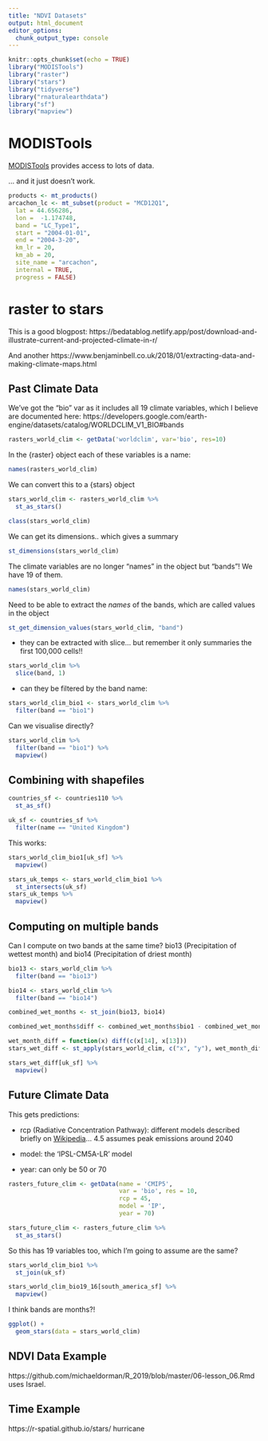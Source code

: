 ```yaml
---
title: "NDVI Datasets"
output: html_document
editor_options: 
  chunk_output_type: console
---
```


```r
knitr::opts_chunk$set(echo = TRUE)
library("MODISTools")
library("raster")
library("stars")
library("tidyverse")
library("rnaturalearthdata")
library("sf")
library("mapview")
```

# MODISTools

[MODISTools](https://github.com/ropensci/MODISTools) provides access to lots of data.

... and it just doesn't work.

```r
products <- mt_products()
arcachon_lc <- mt_subset(product = "MCD12Q1",
  lat = 44.656286,
  lon =  -1.174748,
  band = "LC_Type1",
  start = "2004-01-01",
  end = "2004-3-20",
  km_lr = 20,
  km_ab = 20,
  site_name = "arcachon",
  internal = TRUE,
  progress = FALSE)
```

# raster to stars

This is a good blogpost: https://bedatablog.netlify.app/post/download-and-illustrate-current-and-projected-climate-in-r/

And another https://www.benjaminbell.co.uk/2018/01/extracting-data-and-making-climate-maps.html

## Past Climate Data

We've got the "bio" var as it includes all 19 climate variables, which I believe are documented here: https://developers.google.com/earth-engine/datasets/catalog/WORLDCLIM_V1_BIO#bands

```r
rasters_world_clim <- getData('worldclim', var='bio', res=10)
```

In the {raster} object each of these variables is a name:

```r
names(rasters_world_clim)
```

We can convert this to a {stars} object

```r
stars_world_clim <- rasters_world_clim %>% 
  st_as_stars()

class(stars_world_clim)
```

We can get its dimensions.. which gives a summary

```r
st_dimensions(stars_world_clim)
```

The climate variables are no longer "names" in the object but "bands"! We have 19 of them.

```r
names(stars_world_clim)
```


Need to be able to extract the *names* of the bands, which are called values in the object

```r
st_get_dimension_values(stars_world_clim, "band")
```

- they can be extracted with slice... but remember it only summaries the first 100,000 cells!!

```r
stars_world_clim %>% 
  slice(band, 1)
```
- can they be filtered by the band name:

```r
stars_world_clim_bio1 <- stars_world_clim %>% 
  filter(band == "bio1")
```

Can we visualise directly?

```r
stars_world_clim %>% 
  filter(band == "bio1") %>% 
  mapview()
```

## Combining with shapefiles

```r
countries_sf <- countries110 %>% 
  st_as_sf()
```

```r
uk_sf <- countries_sf %>% 
  filter(name == "United Kingdom")
```

This works:

```r
stars_world_clim_bio1[uk_sf] %>% 
  mapview()
```


```r
stars_uk_temps <- stars_world_clim_bio1 %>% 
  st_intersects(uk_sf)
stars_uk_temps %>% 
  mapview()
```

## Computing on multiple bands

Can I compute on two bands at the same time? bio13 (Precipitation of wettest month) and bio14 (Precipitation of driest month)

```r
bio13 <- stars_world_clim %>% 
  filter(band == "bio13") 

bio14 <- stars_world_clim %>% 
  filter(band == "bio14") 

combined_wet_months <- st_join(bio13, bio14)

combined_wet_months$diff <- combined_wet_months$bio1 - combined_wet_months$bio14
```


```r
wet_month_diff = function(x) diff(c(x[14], x[13]))
stars_wet_diff <- st_apply(stars_world_clim, c("x", "y"), wet_month_diff)
```

```r
stars_wet_diff[uk_sf] %>% 
  mapview()
```


## Future Climate Data

This gets predictions:

- rcp (Radiative Concentration Pathway): different models described briefly on [Wikipedia](https://en.wikipedia.org/wiki/Representative_Concentration_Pathway)... 4.5 assumes peak emissions around 2040

- model: the ‘IPSL-CM5A-LR’ model

- year: can only be 50 or 70

```r
rasters_future_clim <- getData(name = 'CMIP5', 
                               var = 'bio', res = 10,
                               rcp = 45, 
                               model = 'IP', 
                               year = 70)
```

```r
stars_future_clim <- rasters_future_clim %>% 
  st_as_stars()
```

So this has 19 variables too, which I'm going to assume are the same?


```r
stars_world_clim_bio1 %>% 
  st_join(uk_sf)
```


```r
stars_world_clim_bio19_16[south_america_sf] %>% 
  mapview()
```


I think bands are months?!

```r
ggplot() +
  geom_stars(data = stars_world_clim)
```

## NDVI Data Example

https://github.com/michaeldorman/R_2019/blob/master/06-lesson_06.Rmd uses Israel.

## Time Example

https://r-spatial.github.io/stars/ hurricane





